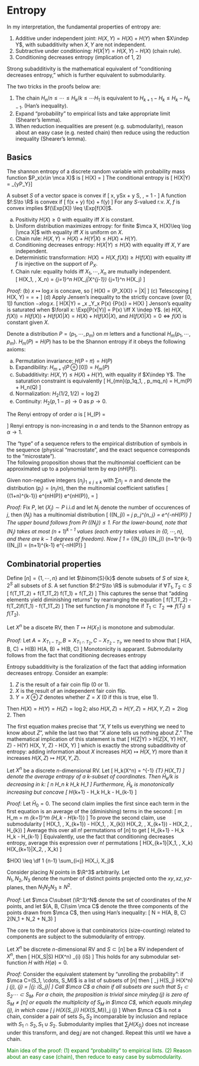 # Entropy 

In my interpretation, the fundamental properties of entropy are: 

1. Additive under independent joint: $H(X, Y) = H(X)+H(Y)$ when $X\indep Y$, 
    with subadditivity when $X, Y$ are not independent. 
2. Subtractive under conditioning: $H(X|Y) = H(X, Y) - H(X)$ (chain rule). 
3. Conditioning decreases entropy (implication of 1, 2)

Strong subadditivity is the mathematical equivalent of 
"conditioning decreases entropy," which is further equivalent to 
submodularity. 

The two tricks in the proofs below are: 

1. The chain $H_n/n \leq \cdots \leq H_k/k \leq \cdots H_1$ is equivalent to 
$H_{k+1}-H_k \leq H_k - H_{k-1}$. (Han's inequality). 
2. Expand "probability" to empirical lists and take appropriate limit (Shearer's lemma). 
3. When reduction inequalities are present (e.g. submodularity), reason about an easy case 
    (e.g. nested chain) then reduce using the reduction inequality (Shearer's lemma). 

## Basics {-}
::: {.definition name="Entropy"}
The shannon entropy of a discrete random variable with 
probability mass function $P_x(x\in \mca X)$ is 
\[ 
    H(X) = \Exp\left[\log \df 1 {P_X(X)}\right] 
\]
The conditional entropy is 
\[ 
    H(X|Y) = \Exp_{y\sim P_Y}\left[
        H(P_{X|Y=y})
    \right]
\]
:::

:::{.definition name="convexity"}
A subset $S$ of a vector space is convex if 
\[ 
    x, y\in S\implies \alpha x + \bar \alpha y \in S, \quad \alpha \in [0, 1], \quad \bar \alpha = 1 - \alpha 
\]
A function $f:S\to \R$ is convex if 
\[ 
    f(\alpha x + \bar \alpha y) \leq \alpha f(x) + \bar \alpha f(y)
\]
For any $S$-valued r.v. $X$, $f$ is convex implies $f(\Exp[X]) \leq \Exp[f(X)]$. 
:::

:::{.theorem name="properties of entropy"}

a. Positivity $H(X)\geq 0$ with equality iff $X$ is constant. 
b. Uniform distribution maximizes entropy: for finite $\mca X, H(X)\leq \log |\mca X|$ 
    with equality iff $X$ is uniform on $X$. 
c. Chain rule: $H(X, Y)=H(X)+H(Y|X) \leq H(X)+H(Y)$. 
d. Conditioning decreases entropy: $H(X|Y)\leq H(X)$ with equality iff $X, Y$ are independent. 
e. Deterministic transformation: $H(X)=H(X, f(X))\geq H(f(X))$ with equality iff $f$ 
    is injective on the support of $P_X$. 
f. Chain rule: equality holds iff $X_1, \cdots, X_n$ are mutually independent.  
\[ 
    H(X_1, \cdots, X_n) = \sum_{j=1}^n H(X_j|X^{j-1}) \leq \sum_{j=1}^n H(X_j)
\]
:::

_Proof:_
(b) $x\mapsto \log x$ is concave, so 
\[ 
    H(X) = \Exp\log \df 1 {P_X(X)} \leq 
    \log \Exp \left[\df 1 {P_X(X)}\right]
    = \log |\mca X|
\] 
(c) Telescoping 
\[ 
    H(X, Y) = \Exp\left[\log \df 1 {P_{X, Y}(X, Y)}\right] 
    = \Exp\left[\log \df 1 {P_X(X)}\right] + \Exp\left[\log \df 1 {P_{Y|X}(Y|X)}\right]
\] 
(d) Apply Jensen's inequality to the strictly concave (over $[0, 1]$) 
function $-x\log x$. 
\[ 
    H(X|Y) = \sum_x \Exp_Y\left[P(x|Y) \log \df 1 {P(x|Y)}\right] 
    \leq \sum_x P(x)\log \df 1 {P(x)} = H(X)
\] 
Jenson's equality is saturated when $\forall x: \Exp[P(x|Y)] = P(x) \iff X \indep Y$. 
(e) $H(X, f(X)) = H(f(X)) + H(f(X)|X) = H(X) + H(f(X)|X)$, and $H(f(X)|X)=0\iff f(X)$ is constant 
given $X$. 

:::{.theorem name="axiomatic characterization of entropy"}
Denote a distribution $P=(p_1, \cdots, p_m)$ on $m$ letters and a functional $H_m(p_1, \cdots, p_m)$. 
$H_m(P) = H(P)$ has to be the Shannon entropy if it obeys the following axioms: 

(a) Permutation invariance: $H(P\circ \pi) = H(P)$
(b) Expandibility: $H_{m+1}(P\oplus [0]) = H_m(P)$
(c) Subadditivity: $H(X, Y)\leq H(X)+H(Y)$, with equality if $X\indep Y$. The saturation constraint 
is equivalently 
\[ 
    H_{mn}(p_1q_1, \cdots, p_mq_n) = H_m(P) + H_n(Q) 
\] 
(d) Normalization: $H_2(1/2, 1/2)=\log 2)$ 
(e) Continuity: $H_2(p, 1-p)\to 0$ as $p\to 0$. 
:::

:::{.definition name="Renyi entropy"}
The Renyi entropy of order $\alpha$ is 
\[ 
    H_\alpha(P) = \begin{cases}
        \df 1 {1-\alpha} \log \sum_j p_j^\alpha & \alpha \in (0, \infty)-\{1\} \\ 
        \min_j \log(1/p_j) & \alpha = \infty 
    \end{cases}
\] 
Renyi entropy is non-increasing in $\alpha$ and tends to the Shannon entropy as $\alpha\to 1$. 
:::

The "type" of a sequence refers to the empirical distribution of symbols in the sequence 
(physical "macrostate", and the exact sequence corresponds to the "microstate").  
The following proposition shows that the multinomial coefficient can be approximated up to 
a polynomial term by $\exp(nH(P))$. 

:::{.proposition #methodOfTypes name="method of types"}
Given non-negative integers $(n_j)_{1\leq j\leq k}$ with $\sum n_j=n$ and 
denote the distribution $(p_j) = (n_j/n)$, then the multinomial coefficient satisfies 
\[ 
    \df 1 {(1+n)^{k-1}} e^{nH(P)} \leq \binom{n}{(n_j)} \leq e^{nH(P)}, 
    \quad \binom{n}{(n_j)} = \df{n!}{\prod n_j!}
\] 
:::

_Proof:_ Fix $P$, let $(X_j)\sim P$ i.i.d and let $N_j$ denote the number of occurences of $j$, then 
$(N_j)$ has a multinomial distribution 
\[ 
    \Pr((N_j)) = \binom{n}{(n_j)} \prod_j p_j^{n_j} = \binom{n}{(n_j)} e^{-nH(P)} \leq 1
\] 
The upper bound follows from $\Pr((N_j))\leq 1$. For the lower-bound, note that 
$(N_j)$ takes at most $(n+1)^{k-1}$ values (each entry takes values in $\{0, \cdots, n\}$, and 
there are $k-1$ degrees of freedom). Now 
\[ 
    1 = \sum_{(N_j)} \Pr((N_j)) \leq (n+1)^{k-1} \max \Pr((N_j)) 
    = (n+1)^{k-1} \binom{n}{(N_j)} e^{-nH(P)}
\] 


## Combinatorial properties {-}

:::{.definition name="submodularity, monotone"}
Define $[n]=\{1, \cdots, n\}$ and let $\binom{S}{k}$ denote subsets of $S$ of size $k$, $2^S$ 
all subsets of $S$. A set function $f:2^S\to \R$ is submodular if $\forall T_1, T_2\subset S$ 
\[ 
    f(T_1\cup T_2) + f(T_1\cap T_2) \leq f(T_1) + f(T_2)
\] 
This captures the sense that "adding elements yield diminishing returns" by rearranging the equation 
\[ 
    f(T_1\cup T_2) - f(T_2)\leq f(T_1) - f(T_1\cap T_2)
\] 
The set function $f$ is monotone if $T_1\subset T_2\implies f(T_1)\leq f(T_2)$. 
:::

:::{.theorem name="strong subadditivity of entropy"}
Let $X^n$ be a discete RV, then $T\mapsto H(X_T)$ is monotone and submodular. 
:::
_Proof:_ Let $A=X_{T_1-T_2}, B=X_{T_1\cap T_2}, C-X_{T_2-T_1}$, we need to show that 
\[ 
    H(A, B, C) + H(B) \leq H(A, B) + H(B, C)
\] 
Monotonicity is apparant. Submodularity follows 
from the fact that conditioning decreases entropy 
\begin{align}
    H(A, B, C) - H(A, B) &\leq H(B, C) - H(B) \\ 
    H(C|A, B) &\leq H(C|B)
\end{align}


:::{.remark #submodularityInterpretation name="interpretation on submodularity"}
Entropy subadditivity is the foralization of the fact that 
adding information decreases entropy. Consider an example: 

1. $Z$ is the result of a fair coin flip ($0$ or $1$). 
2. $X$ is the result of an independent fair coin flip. 
3. $Y=X\oplus Z$ denotes whether $Z=X$ ($0$ if this is true, else $1$). 

Then $H(X) = H(Y) = H(Z) = \log 2$; 
also $H(X, Z)=H(Y, Z)=H(X, Y, Z)=2\log 2$. 
Then 

\begin{aligned}
    H(Z|X, Y) &= H(X, Y, Z) - H(X, Y) = 2\log 2 - 2\log 2 = 0 \\ 
    H(Z|Y) &= H(Y, Z) - H(Y) = 2\log 2 - \log 2 = \log 2 = H(Z)
\end{aligned}
The first equation makes precise that "$X, Y$ tells us everything we need to know 
about $Z$", while the last two that "$X$ alone tells us 
nothing about $Z$." The mathematical implication of this statement is that 
\[ 
    H(Z|Y) > H(Z|X, Y) \iff H(Y, Z) - H(Y) \geq H(X, Y, Z) - H(X, Y) 
\] 
which is exactly the strong subadditivity of entropy: 
adding information about $X$ increases $H(X)\mapsto H(X, Y)$ more than 
it increases $H(X, Z)\mapsto H(X, Y, Z)$. 
:::


:::{.theorem name="Han's inequality"}
Let $X^n$ be a discrete $n$-dimensional RV. Let 
\[ 
    \bar H_k(X^n) = \binom{n}{k}^{-1} \sum_{T\in \binom{[n]}{k}} H(X_T)
\] 
denote the average entropy of a $k$-subset of coordinates. Then $\bar H_k/k$ 
is decreasing in $k$: 
\[ 
    \df 1 n \bar H_n \leq \cdots \leq \df 1 k \bar H_k \leq \cdots \leq \bar H_1
\] 
Furthermore, $\bar H_k$ is monotonically increasing but concave 
\[ 
    \bar H_{k+1} - \bar H_k \leq \bar H_k - \bar H_{k-1}
\] 
:::
_Proof:_ Let $\bar H_0=0$. 
The second claim implies the first since each term in the first 
equation is an average of the (diminishing) terms in the second: 
\[ 
    \df 1 m \bar H_m = \df 1 m \sum_{k=1}^m (\bar H_k - \bar H_{k-1})
\] 
To prove the second claim, use submodularity 
\[ 
    H(X_1, \cdots, X_{k+1}) - H(X_1, \cdots, X_{k}) \leq H(X_2, \cdots, X_{k+1}) - H(X_2, \cdots, H_{k})
\] 
Average this over all $n!$ permutations of $[n]$ to get 
\[ 
    \bar H_{k+1} - \bar H_k \leq \bar H_k - \bar H_{k-1}
\] 
Equivalently, use the fact that conditioning decreases entropy, 
average this expression over $n!$ permutations 
\[ 
    H(X_{k+1}|X_1, \cdots, X_k) \leq H(X_{k+1}|X_2, \cdots, X_k)
\] 

:::{.corollary #pairwiseBound name="joint entropy pairwise bound"}
$H(X) \leq \df 1 {n-1} \sum_{i<j} H(X_i, X_j)$
:::

:::{.corollary name="a cute geometric result"}
Consider placing $N$ points in $\R^3$ arbitrarily. Let  
$N_1, N_2, N_3$ denote the number of distinct points projected 
onto the $xy, xz, yz$-planes, then $N_1N_2N_3\geq N^2$. 
:::

_Proof_: Let $\mca C\subset (\R^3)^N$ denote the set of coordinates 
of the $N$ points, and let $(A, B, C)\sim \mca C$ denote the three 
components of the points drawn from $\mca C$, then using Han's inequality: 
\[ 
    \log N = H(A, B, C) \leq \df 1 2(\log N_1 + \log N_2 + \log N_3)
\] 

:::{.remark}
The core to the proof above is that combinatorics (size-counting) 
related to components are subject to the submodularity of entropy. 
:::

:::{.theorem #shearer name="Shearer's lemma"}
Let $X^n$ be discrete $n$-dimensional RV and $S\subset [n]$ 
be a RV independent of $X^n$, then 
\[ 
    H(X_S|S) \geq H(X^n) \min_{i\in [n]} \Pr(i\in S)
\] 
This holds for any submodular set-function $H$ with $H(\emptyset) = 0$. 
:::
_Proof:_ Consider the equivalent statement by "unrolling the probability": 
if $\mca C=(S_1, \cdots, S_M)$ 
is a list of subsets of $[n]$ then 
\[ 
    \sum_j H(S_j) \geq H(X^n) \min_j \deg(j), \quad \deg(j) = |\{j: i\in S_j\}|
\] 
Call $\mca C$ a chain if all subsets are such that 
$S_1\subset S_2\cdots \subset S_M$. For a chain, the proposition 
is trivial since $\min_j \deg(j)$ is zero of $S_M\neq [n]$ or equals 
the multiplicity of $S_M$ in $\mca C$, which equals $\min_j \deg(j)$, in which case 
\[ 
    \sum_j H(X_{S_j}) \geq H(X_{S_M})\min_j \deg(j)
\] 
When $\mca C$ is not a chain, consider a pair of sets $S_1, S_2$ 
incomparable by inclusion and replace with $S_1\cap S_2, S_1\cup S_2$. 
Submodularity implies that $\sum_j H(X_{S_j})$ does not increase under this 
transform, and $\deg j$ are not changed. Repeat this until we have a chain. 

<span style="color:green">
Main idea of the proof: 
(1) expand "probability" to empirical lists. 
(2) Reason about an easy case (chain), 
then reduce to easy case by submodularity. 
</span>
